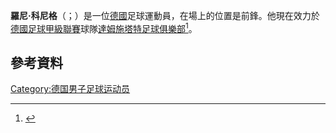 {{Infobox football biography
| name        = Ronny König
| image       = König, Ronny RWO 10-11 WP.JPG
| caption     = König giving an interview following a game with [[Rot-Weiß_Oberhausen|Oberhausen]] in 2011.
| fullname    = 
| birth_date  = {{Birth date and age|1983|6|2|df=y}}
| birth_place = [[Lichtenstein,_Saxony|Lichtenstein]], [[Bezirk_Karl-Marx-Stadt|Bezirk Karl-Marx-Stadt]],<br />[[East_Germany|East Germany]]
| height      = 1.90 m
| position    = [[Forward_(association_football)|Striker]]
| currentclub = [[FSV_Zwickau|FSV Zwickau]]
| clubnumber  = 15
| youthyears1 = {{0|0000}}–2000
| youthclubs1 = SSV St. Egidien
| youthyears2 = 2000–2001
| youthclubs2 = [[Chemnitzer_FC|Chemnitzer FC]]
| years1      = 2001–2004
| clubs1      = [[Chemnitzer_FC|Chemnitzer FC]]
| caps1       = 16
| goals1      = 0
| years2      = 2004–2006
| clubs2      = [[1._FC_Kaiserslautern_II|1. FC Kaiserslautern II]]
| caps2       = 77
| goals2      = 21
| years3      = 2006–2009
| clubs3      = [[SV_Wehen_Wiesbaden|SV Wehen Wiesbaden]]
| caps3       = 91
| goals3      = 24
| years4      = 2009–2011
| clubs4      = [[Rot-Weiß_Oberhausen|Rot-Weiß Oberhausen]]
| caps4       = 61
| goals4      = 13
| years5      = 2011–2014
| clubs5      = [[FC_Erzgebirge_Aue|Erzgebirge Aue]]
| caps5       = 79
| goals5      = 13
| years6      = 2014–2015
| clubs6      = [[SV_Darmstadt_98|Darmstadt 98]]
| caps6       = 19
| goals6      = 1
| years7      = 2015–2016
| clubs7      = [[Chemnitzer_FC|Chemnitzer FC]]
| caps7       = 25
| goals7      = 1
| years8      = 2016–
| clubs8      = [[FSV_Zwickau|FSV Zwickau]]
| caps8       = 112
| goals8      = 37
| pcupdate    = 1 July 2019
}}
'''羅尼·科尼格'''（{{lang-de|Ronny König}}；{{bd|1983年|6月2日}}）是一位[[德國|德國]]足球運動員，在場上的位置是前鋒。他現在效力於[[德國足球甲級聯賽|德國足球甲級聯賽]]球隊[[達姆施塔特足球俱樂部|達姆施塔特足球俱樂部]]<ref>{{cite web | url = http://www.kicker.de/news/fussball/2bundesliga/vereine/2-bundesliga/2010-11/rot-weiss-oberhausen-101/27815/spieler_ronny-koenig.html | title = König, Ronny | language = de | publisher = kicker.de | accessdate = 4 August 2010 | archive-date = 2016-07-10 | archive-url = https://web.archive.org/web/20160710160809/http://www.kicker.de/news/fussball/2bundesliga/vereine/2-bundesliga/2010-11/rot-weiss-oberhausen-101/27815/spieler_ronny-koenig.html | dead-url = no }}</ref>。

==參考資料==
{{Reflist}}

{{DEFAULTSORT: König, Ronny}}
[[Category:德国男子足球运动员|Category:德国男子足球运动员]]

{{Sport-bio-stub}}